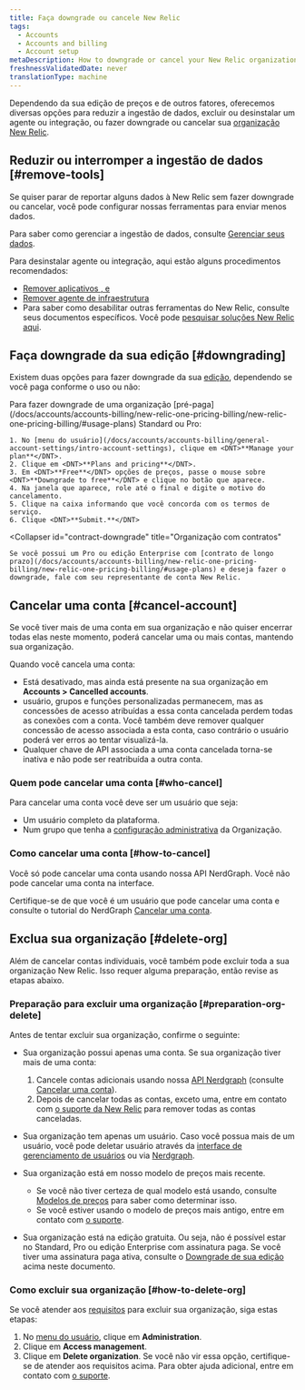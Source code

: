```yaml
---
title: Faça downgrade ou cancele New Relic
tags:
  - Accounts
  - Accounts and billing
  - Account setup
metaDescription: How to downgrade or cancel your New Relic organization.
freshnessValidatedDate: never
translationType: machine
---
```


Dependendo da sua edição de preços e de outros fatores, oferecemos diversas opções para reduzir a ingestão de dados, excluir ou desinstalar um agente ou integração, ou fazer downgrade ou cancelar sua [organização New Relic](/docs/accounts/accounts-billing/new-relic-one-pricing-users/new-relic-account-structure).

## Reduzir ou interromper a ingestão de dados [#remove-tools]

Se quiser parar de reportar alguns dados à New Relic sem fazer downgrade ou cancelar, você pode configurar nossas ferramentas para enviar menos dados.

Para saber como gerenciar a ingestão de dados, consulte [Gerenciar seus dados](/docs/telemetry-data-platform/get-data-new-relic/manage-data/manage-your-data).

Para desinstalar agente ou integração, aqui estão alguns procedimentos recomendados:

* [Remover aplicativos <InlinePopover type="apm"/>, <InlinePopover type="browser"/>e<InlinePopover type="mobile"/>](/docs/apm/new-relic-apm/maintenance/remove-applications-new-relic/)
* [Remover agente de infraestrutura](/docs/infrastructure/install-infrastructure-agent/update-or-uninstall/uninstall-infrastructure-agent/)
* Para saber como desabilitar outras ferramentas do New Relic, consulte seus documentos específicos. Você pode [pesquisar soluções New Relic aqui](https://newrelic.com/instant-observability/).

## Faça downgrade da sua edição [#downgrading]

Existem duas opções para fazer downgrade da sua [edição](/docs/accounts/accounts-billing/new-relic-one-pricing-billing/new-relic-one-pricing-billing/#editions), dependendo se você paga conforme o uso ou não:

<CollapserGroup>
  <Collapser
    id="payg-downgrade"
    title="Organização pré-paga"
  >
    Para fazer downgrade de uma organização [pré-paga](/docs/accounts/accounts-billing/new-relic-one-pricing-billing/new-relic-one-pricing-billing/#usage-plans) Standard ou Pro:

    1. No [menu do usuário](/docs/accounts/accounts-billing/general-account-settings/intro-account-settings), clique em <DNT>**Manage your plan**</DNT>.
    2. Clique em <DNT>**Plans and pricing**</DNT>.
    3. Em <DNT>**Free**</DNT> opções de preços, passe o mouse sobre <DNT>**Downgrade to free**</DNT> e clique no botão que aparece.
    4. Na janela que aparece, role até o final e digite o motivo do cancelamento.
    5. Clique na caixa informando que você concorda com os termos de serviço.
    6. Clique <DNT>**Submit.**</DNT>
  </Collapser>

  <Collapser
    id="contract-downgrade"
    title="Organização com contratos"
  >
    Se você possui um Pro ou edição Enterprise com [contrato de longo prazo](/docs/accounts/accounts-billing/new-relic-one-pricing-billing/new-relic-one-pricing-billing/#usage-plans) e deseja fazer o downgrade, fale com seu representante de conta New Relic.
  </Collapser>
</CollapserGroup>

## Cancelar uma conta [#cancel-account]

Se você tiver mais de uma conta em sua organização e não quiser encerrar todas elas neste momento, poderá cancelar uma ou mais contas, mantendo sua organização.

Quando você cancela uma conta:

* Está desativado, mas ainda está presente na sua organização em **Accounts > Cancelled accounts**.
* usuário, grupos e funções personalizadas permanecem, mas as concessões de acesso atribuídas a essa conta cancelada perdem todas as conexões com a conta. Você também deve remover qualquer concessão de acesso associada a esta conta, caso contrário o usuário poderá ver erros ao tentar visualizá-la.
* Qualquer chave de API associada a uma conta cancelada torna-se inativa e não pode ser reatribuída a outra conta.

### Quem pode cancelar uma conta [#who-cancel]

Para cancelar uma conta você deve ser um usuário que seja:

* Um usuário completo da plataforma.
* Num grupo que tenha a [configuração administrativa](/docs/accounts/accounts-billing/new-relic-one-user-management/user-management-concepts/#admin-settings) da Organização.

### Como cancelar uma conta [#how-to-cancel]

Você só pode cancelar uma conta usando nossa API NerdGraph. Você não pode cancelar uma conta na interface.

Certifique-se de que você é um usuário que pode cancelar uma conta e consulte o tutorial do NerdGraph [Cancelar uma conta](/docs/apis/nerdgraph/examples/manage-accounts-nerdgraph).

## Exclua sua organização [#delete-org]

Além de cancelar contas individuais, você também pode excluir toda a sua organização New Relic. Isso requer alguma preparação, então revise as etapas abaixo.

### Preparação para excluir uma organização [#preparation-org-delete]

Antes de tentar excluir sua organização, confirme o seguinte:

* Sua organização possui apenas uma conta. Se sua organização tiver mais de uma conta:

  1. Cancele contas adicionais usando nossa [API Nerdgraph](/docs/apis/nerdgraph/examples/manage-accounts-nerdgraph) (consulte [Cancelar uma conta](#cancel-account)).
  2. Depois de cancelar todas as contas, exceto uma, entre em contato com [o suporte da New Relic](/docs/using-new-relic/welcome-new-relic/get-started/find-help-use-support-portal) para remover todas as contas canceladas.

* Sua organização tem apenas um usuário. Caso você possua mais de um usuário, você pode deletar usuário através da [interface de gerenciamento de usuários](/docs/accounts/accounts-billing/new-relic-one-user-management/user-management-ui-and-tasks/#delete-users) ou via [Nerdgraph](/docs/apis/nerdgraph/examples/nerdgraph-manage-users/#delete-users).

* Sua organização está em nosso modelo de preços mais recente.

  * Se você não tiver certeza de qual modelo está usando, consulte [Modelos de preços](/docs/accounts/original-accounts-billing/original-product-based-pricing/overview-pricing-models/#determine-pricing) para saber como determinar isso.
  * Se você estiver usando o modelo de preços mais antigo, entre em contato com [o suporte](/docs/using-new-relic/welcome-new-relic/get-started/find-help-use-support-portal).

* Sua organização está na edição gratuita. Ou seja, não é possível estar no Standard, Pro ou edição Enterprise com assinatura paga. Se você tiver uma assinatura paga ativa, consulte o [Downgrade de sua edição](#downgrading) acima neste documento.

### Como excluir sua organização [#how-to-delete-org]

Se você atender aos [requisitos](#delete-org) para excluir sua organização, siga estas etapas:

1. No [menu do usuário](/docs/accounts/accounts-billing/general-account-settings/intro-account-settings), clique em <DNT>**Administration**</DNT>.
2. Clique em <DNT>**Access management**</DNT>.
3. Clique em <DNT>**Delete organization**</DNT>. Se você não vir essa opção, certifique-se de atender aos requisitos acima. Para obter ajuda adicional, entre em contato com [o suporte](/docs/using-new-relic/welcome-new-relic/get-started/find-help-use-support-portal).
